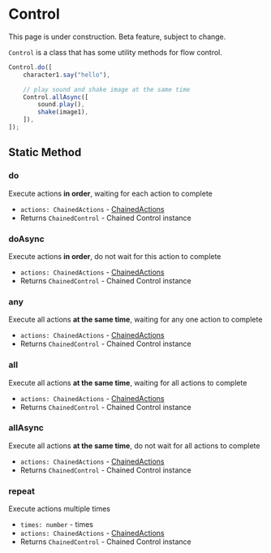 
# Control

<Callout type="warning" emoji="⚠️">
    This page is under construction.
</Callout>

<Callout type="warning" emoji="⚠️">
    Beta feature, subject to change.
</Callout>

`Control` is a class that has some utility methods for flow control.

```typescript
Control.do([
    character1.say("hello"),

    // play sound and shake image at the same time
    Control.allAsync([
        sound.play(),
        shake(image1),
    ]),
]);
```

## Static Method

### do

<Steps>

Execute actions **in order**, waiting for each action to complete

- `actions: ChainedActions` - [ChainedActions](../types/ChainedActions)
- Returns `ChainedControl` - Chained Control instance

</Steps>

### doAsync

<Steps>

Execute actions **in order**, do not wait for this action to complete

- `actions: ChainedActions` - [ChainedActions](../types/ChainedActions)
- Returns `ChainedControl` - Chained Control instance

</Steps>

### any

<Steps>

Execute all actions **at the same time**, waiting for any one action to complete

- `actions: ChainedActions` - [ChainedActions](../types/ChainedActions)
- Returns `ChainedControl` - Chained Control instance

</Steps>

### all

<Steps>

Execute all actions **at the same time**, waiting for all actions to complete

- `actions: ChainedActions` - [ChainedActions](../types/ChainedActions)
- Returns `ChainedControl` - Chained Control instance

</Steps>

### allAsync

<Steps>

Execute all actions **at the same time**, do not wait for all actions to complete

- `actions: ChainedActions` - [ChainedActions](../types/ChainedActions)
- Returns `ChainedControl` - Chained Control instance

</Steps>

### repeat

<Steps>

Execute actions multiple times

- `times: number` - times
- `actions: ChainedActions` - [ChainedActions](../types/ChainedActions)
- Returns `ChainedControl` - Chained Control instance

</Steps>
